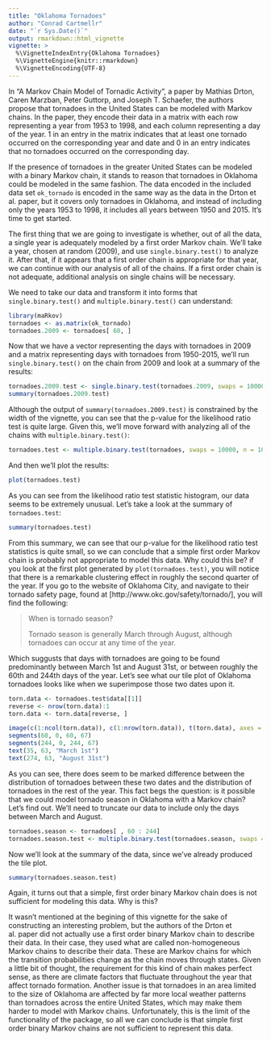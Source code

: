 ```yaml
---
title: "Oklahoma Tornadoes"
author: "Conrad Cartmellr"
date: "`r Sys.Date()`"
output: rmarkdown::html_vignette
vignette: >
  %\VignetteIndexEntry{Oklahoma Tornadoes}
  %\VignetteEngine{knitr::rmarkdown}
  %\VignetteEncoding{UTF-8}
---
```

In "A Markov Chain Model of Tornadic Activity", a paper by Mathias Drton, Caren Marzban, Peter Guttorp, and Joseph T. Schaefer, the authors propose that tornadoes in the United States can be modeled with Markov chains. In the paper, they encode their data in a matrix with each row representing a year from 1953 to 1998, and each column representing a day of the year. 1 in an entry in the matrix indicates that at least one tornado occurred on the corresponding year and date and 0 in an entry indicates that no tornadoes occurred on the corresponding day.

If the presence of tornadoes in the greater United States can be modeled with a binary Markov chain, it stands to reason that tornadoes in Oklahoma could be modeled in the same fashion. The data encoded in the included data set `ok_tornado` is encoded in the same way as the data in the Drton et al. paper, but it covers only tornadoes in Oklahoma, and instead of including only the years 1953 to 1998, it includes all years between 1950 and 2015. It's time to get started.

The first thing that we are going to investigate is whether, out of all the data, a single year is adequately modeled by a first order Markov chain. We'll take a year, chosen at random (2009), and use `single.binary.test()` to analyze it. After that, if it appears that a first order chain is appropriate for that year, we can continue with our analysis of all of the chains. If a first order chain is not adequate, additional analysis on single chains will be necessary.

We need to take our data and transform it into forms that `single.binary.test()` and `multiple.binary.test()` can understand:

```r
library(maRkov)
tornadoes <- as.matrix(ok_tornado)
tornadoes.2009 <- tornadoes[ 60, ]
```

Now that we have a vector representing the days with tornadoes in 2009 and a matrix representing days with tornadoes from 1950-2015, we'll run `single.binary.test()` on the chain from 2009 and look at a summary of the results:

```r
tornadoes.2009.test <- single.binary.test(tornadoes.2009, swaps = 10000, n = 10000)
summary(tornadoes.2009.test)
```

Although the output of `summary(tornadoes.2009.test)` is constrained by the width of the vignette, you can see that the p-value for the likelihood ratio test is quite large. Given this, we'll move forward with analyzing all of the chains with `multiple.binary.test()`:

```r
tornadoes.test <- multiple.binary.test(tornadoes, swaps = 10000, n = 10000)
```

And then we'll plot the results:

```r
plot(tornadoes.test)
```

As you can see from the likelihood ratio test statistic histogram, our data seems to be extremely unusual. Let's take a look at the summary of `tornadoes.test`:

```r
summary(tornadoes.test)
```

From this summary, we can see that our p-value for the likelihood ratio test statistics is quite small, so we can conclude that a simple first order Markov chain is probably not appropriate to model this data. Why could this be? if you look at the first plot generated by `plot(tornadoes.test)`, you will notice that there is a remarkable clustering effect in roughly the second quarter of the year. If you go to the website of Oklahoma City, and navigate to their tornado safety page, found at [http://www.okc.gov/safety/tornado/], you will find the following:

>When is tornado season?
>
>Tornado season is generally March through August, although tornadoes can occur at any time of the year.

Which suggusts that days with tornadoes are going to be found predominantly between March 1st and August 31st, or between roughly the 60th and 244th days of the year. Let's see what our tile plot of Oklahoma tornadoes looks like when we superimpose those two dates upon it.

```r
torn.data <- tornadoes.test$data[[1]]
reverse <- nrow(torn.data):1
torn.data <- torn.data[reverse, ]

image(c(1:ncol(torn.data)), c(1:nrow(torn.data)), t(torn.data), axes = FALSE, ylab = " ", xlab = "Visual representation of the actual Markov Chain.", col = c("aquamarine3", "chocolate1"))
segments(60, 0, 60, 67)
segments(244, 0, 244, 67)
text(35, 63, "March 1st")
text(274, 63, "August 31st")
```

As you can see, there does seem to be marked difference between the distribution of tornadoes between these two dates and the distribution of tornadoes in the rest of the year. This fact begs the question: is it possible that we could model tornado season in Oklahoma with a Markov chain? Let's find out. We'll need to truncate our data to include only the days between March and August.

```r
tornadoes.season <- tornadoes[ , 60 : 244]
tornadoes.season.test <- multiple.binary.test(tornadoes.season, swaps = 10000, n = 10000)
```

Now we'll look at the summary of the data, since we've already produced the tile plot.

```r
summary(tornadoes.season.test)
```

Again, it turns out that a simple, first order binary Markov chain does is not sufficient for modeling this data. Why is this?

It wasn't mentioned at the begining of this vignette for the sake of constructing an interesting problem, but the authors of the Drton et al. paper did not actually use a first order binary Markov chain to describe their data. In their case, they used what are called non-homogeneous Markov chains to describe their data. These are Markov chains for which the transition probabilities change as the chain moves through states. Given a little bit of thought, the requirement for this kind of chain makes perfect sense, as there are climate factors that fluctuate throughout the year that affect tornado formation. Another issue is that tornadoes in an area limited to the size of Oklahoma are affected by far more local weather patterns than tornadoes across the entire United States, which may make them harder to model with Markov chains. Unfortunately, this is the limit of the functionality of the package, so all we can conclude is that simple first order binary Markov chains are not sufficient to represent this data.
























